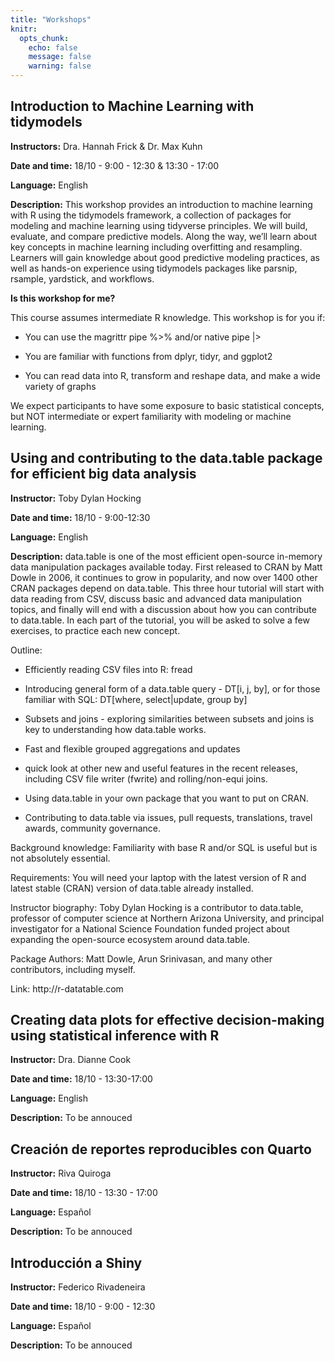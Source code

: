 ```yaml
---
title: "Workshops"
knitr:
  opts_chunk:
    echo: false
    message: false
    warning: false
---
```



## Introduction to Machine Learning with tidymodels

**Instructors:** Dra. Hannah Frick & Dr. Max Kuhn

**Date and time:** 18/10 - 9:00 - 12:30 & 13:30 - 17:00

**Language:** English

**Description:** This workshop provides an introduction to machine learning with R using the tidymodels framework, a collection of packages for modeling and machine learning using tidyverse principles. We will build, evaluate, and compare predictive models. Along the way, we’ll learn about key concepts in machine learning including overfitting and resampling. Learners will gain knowledge about good predictive modeling practices, as well as hands-on experience using tidymodels packages like parsnip, rsample, yardstick, and workflows.


**Is this workshop for me?**

This course assumes intermediate R knowledge. This workshop is for you if:

* You can use the magrittr pipe %>% and/or native pipe |>

* You are familiar with functions from dplyr, tidyr, and ggplot2

* You can read data into R, transform and reshape data, and make a wide variety of graphs

We expect participants to have some exposure to basic statistical concepts, but NOT intermediate or expert familiarity with modeling or machine learning.

## Using and contributing to the data.table package for efficient big data analysis

**Instructor:** Toby Dylan Hocking

**Date and time:** 18/10 - 9:00-12:30

**Language:** English

**Description:** data.table is one of the most efficient open-source in-memory data manipulation packages available today. First released to CRAN by Matt Dowle in 2006, it continues to grow in popularity, and now over 1400 other CRAN packages depend on data.table. This three hour tutorial will start with data reading from CSV, discuss basic and advanced data manipulation topics, and finally will end with a discussion about how you can contribute to data.table. In each part of the tutorial, you will be asked to solve a few exercises, to practice each new concept.


Outline:

- Efficiently reading CSV files into R: fread

- Introducing general form of a data.table query - DT[i, j, by], or
for those familiar with SQL: DT[where, select|update, group by]

- Subsets and joins - exploring similarities between subsets and joins
is key to understanding how data.table works.

- Fast and flexible grouped aggregations and updates

- quick look at other new and useful features in the recent releases, including CSV file writer (fwrite) and rolling/non-equi joins.

- Using data.table in your own package that you want to put on CRAN.

- Contributing to data.table via issues, pull requests, translations,
travel awards, community governance.

Background knowledge: Familiarity with base R and/or SQL is useful but
is not absolutely essential.

Requirements: You will need your laptop with the latest version of R
and latest stable (CRAN) version of data.table already installed.

Instructor biography: Toby Dylan Hocking is a contributor to data.table, professor of computer science at Northern Arizona University, and principal investigator for a National Science Foundation funded project about expanding the open-source ecosystem
around data.table.

Package Authors: Matt Dowle, Arun Srinivasan, and many other
contributors, including myself.

Link: http://r-datatable.com


## Creating data plots for effective decision-making using statistical inference with R

**Instructor:** Dra. Dianne Cook

**Date and time:** 18/10 - 13:30-17:00

**Language:** English

**Description:** To be annouced

## Creación de reportes reproducibles con Quarto

**Instructor:** Riva Quiroga

**Date and time:** 18/10 - 13:30 - 17:00

**Language:** Español

**Description:** To be annouced


## Introducción a Shiny


**Instructor:** Federico Rivadeneira

**Date and time:** 18/10 - 9:00 - 12:30

**Language:** Español

**Description:** To be annouced
